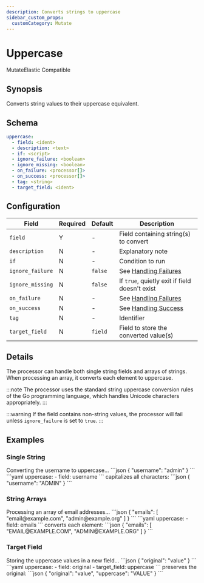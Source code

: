 ```yaml
---
description: Converts strings to uppercase
sidebar_custom_props: 
  customCategory: Mutate
---
```


# Uppercase

<span className="theme-doc-version-badge badge badge--primary">Mutate</span><span className="theme-doc-version-badge badge badge--secondary">Elastic Compatible</span>

## Synopsis

Converts string values to their uppercase equivalent.

## Schema

```yaml {2}
uppercase:
  - field: <ident>
  - description: <text>
  - if: <script>
  - ignore_failure: <boolean>
  - ignore_missing: <boolean>
  - on_failure: <processor[]>
  - on_success: <processor[]>
  - tag: <string>
  - target_field: <ident>
```

## Configuration

|Field|Required|Default|Description|
|---|---|---|---|
|`field`|Y|-|Field containing string(s) to convert|
|`description`|N|-|Explanatory note|
|`if`|N|-|Condition to run|
|`ignore_failure`|N|`false`|See [Handling Failures](../handling-failures.mdx)|
|`ignore_missing`|N|`false`|If `true`, quietly exit if field doesn't exist|
|`on_failure`|N|-|See [Handling Failures](../handling-failures.mdx)|
|`on_success`|N|-|See [Handling Success](../handling-success.mdx)|
|`tag`|N|-|Identifier|
|`target_field`|N|`field`|Field to store the converted value(s)|

## Details

The processor can handle both single string fields and arrays of strings. When processing an array, it converts each element to uppercase.

:::note
The processor uses the standard string uppercase conversion rules of the Go programming language, which handles Unicode characters appropriately.
:::

:::warning
If the field contains non-string values, the processor will fail unless `ignore_failure` is set to `true`.
:::

## Examples

### Single String

<ExampleGrid>
  <CommentCol>
    Converting the username to uppercase...
  </CommentCol>
  <CodeCol>
    ```json
    {
      "username": "admin"
    }
    ```
    ```yaml
    uppercase:
      - field: username
    ```
  </CodeCol>
  <CommentCol>
    capitalizes all characters:
  </CommentCol>
  <CodeCol>
    ```json
    {
      "username": "ADMIN"
    }
    ```
  </CodeCol>
</ExampleGrid>

### String Arrays

<ExampleGrid>
  <CommentCol>
    Processing an array of email addresses...
  </CommentCol>
  <CodeCol>
    ```json
    {
      "emails": [
        "email@example.com",
        "admin@example.org"
      ]
    }
    ```
    ```yaml
    uppercase:
      - field: emails
    ```
  </CodeCol>
  <CommentCol>
    converts each element:
  </CommentCol>
  <CodeCol>
    ```json
    {
      "emails": [
        "EMAIL@EXAMPLE.COM",
        "ADMIN@EXAMPLE.ORG"
      ]
    }
    ```
  </CodeCol>
</ExampleGrid>

### Target Field

<ExampleGrid>
  <CommentCol>
    Storing the uppercase values in a new field...
  </CommentCol>
  <CodeCol>
    ```json
    {
      "original": "value"
    }
    ```
    ```yaml
    uppercase:
      - field: original
      - target_field: uppercase
    ```
  </CodeCol>
  <CommentCol>
    preserves the original:
  </CommentCol>
  <CodeCol>
    ```json
    {
      "original": "value",
      "uppercase": "VALUE"
    }
    ```
  </CodeCol>
</ExampleGrid>

